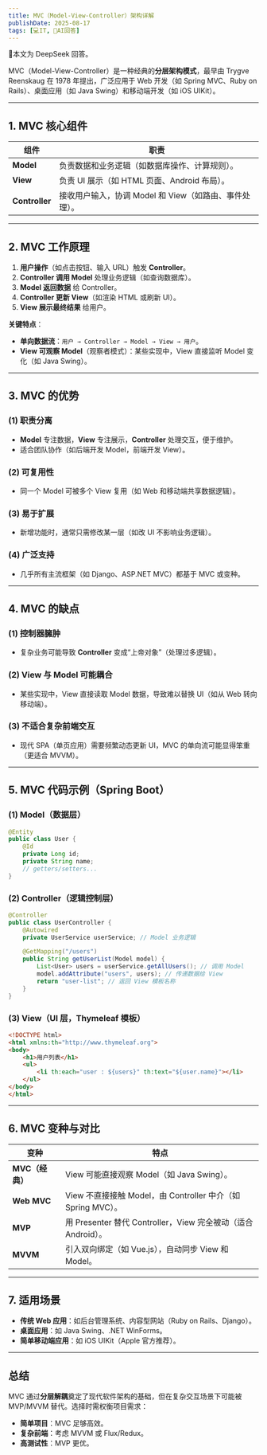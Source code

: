 ```yaml
---
title: MVC（Model-View-Controller）架构详解
publishDate: 2025-08-17
tags: [💻IT, 🤖AI回答]
---
```



<Aside type="caution" title="🤖AI警告">🤖本文为 DeepSeek 回答。</Aside>

MVC（Model-View-Controller）是一种经典的**分层架构模式**，最早由 Trygve Reenskaug 在 1978 年提出，广泛应用于 Web 开发（如 Spring MVC、Ruby on Rails）、桌面应用（如 Java Swing）和移动端开发（如 iOS UIKit）。

---

## **1. MVC 核心组件**
| 组件         | 职责                                                                 |
|--------------|----------------------------------------------------------------------|
| **Model**    | 负责数据和业务逻辑（如数据库操作、计算规则）。                       |
| **View**     | 负责 UI 展示（如 HTML 页面、Android 布局）。                         |
| **Controller** | 接收用户输入，协调 Model 和 View（如路由、事件处理）。              |

---

## **2. MVC 工作原理**
1. **用户操作**（如点击按钮、输入 URL）触发 **Controller**。
2. **Controller 调用 Model** 处理业务逻辑（如查询数据库）。
3. **Model 返回数据** 给 Controller。
4. **Controller 更新 View**（如渲染 HTML 或刷新 UI）。
5. **View 展示最终结果** 给用户。

**关键特点**：
- **单向数据流**：`用户 → Controller → Model → View → 用户`。
- **View 可观察 Model**（观察者模式）：某些实现中，View 直接监听 Model 变化（如 Java Swing）。

---

## **3. MVC 的优势**
### **(1) 职责分离**
- **Model** 专注数据，**View** 专注展示，**Controller** 处理交互，便于维护。
- 适合团队协作（如后端开发 Model，前端开发 View）。

### **(2) 可复用性**
- 同一个 Model 可被多个 View 复用（如 Web 和移动端共享数据逻辑）。

### **(3) 易于扩展**
- 新增功能时，通常只需修改某一层（如改 UI 不影响业务逻辑）。

### **(4) 广泛支持**
- 几乎所有主流框架（如 Django、ASP.NET MVC）都基于 MVC 或变种。

---

## **4. MVC 的缺点**
### **(1) 控制器臃肿**
- 复杂业务可能导致 **Controller** 变成“上帝对象”（处理过多逻辑）。

### **(2) View 与 Model 可能耦合**
- 某些实现中，View 直接读取 Model 数据，导致难以替换 UI（如从 Web 转向移动端）。

### **(3) 不适合复杂前端交互**
- 现代 SPA（单页应用）需要频繁动态更新 UI，MVC 的单向流可能显得笨重（更适合 MVVM）。

---

## **5. MVC 代码示例（Spring Boot）**
### **(1) Model（数据层）**
```java
@Entity
public class User {
    @Id
    private Long id;
    private String name;
    // getters/setters...
}
```

### **(2) Controller（逻辑控制层）**
```java
@Controller
public class UserController {
    @Autowired
    private UserService userService; // Model 业务逻辑

    @GetMapping("/users")
    public String getUserList(Model model) {
        List<User> users = userService.getAllUsers(); // 调用 Model
        model.addAttribute("users", users); // 传递数据给 View
        return "user-list"; // 返回 View 模板名称
    }
}
```

### **(3) View（UI 层，Thymeleaf 模板）**
```html
<!DOCTYPE html>
<html xmlns:th="http://www.thymeleaf.org">
<body>
    <h1>用户列表</h1>
    <ul>
        <li th:each="user : ${users}" th:text="${user.name}"></li>
    </ul>
</body>
</html>
```

---

## **6. MVC 变种与对比**
| 变种          | 特点                                                                 |
|---------------|----------------------------------------------------------------------|
| **MVC（经典）** | View 可能直接观察 Model（如 Java Swing）。                          |
| **Web MVC**   | View 不直接接触 Model，由 Controller 中介（如 Spring MVC）。         |
| **MVP**       | 用 Presenter 替代 Controller，View 完全被动（适合 Android）。       |
| **MVVM**      | 引入双向绑定（如 Vue.js），自动同步 View 和 Model。                 |

---

## **7. 适用场景**
- **传统 Web 应用**：如后台管理系统、内容型网站（Ruby on Rails、Django）。
- **桌面应用**：如 Java Swing、.NET WinForms。
- **简单移动端应用**：如 iOS UIKit（Apple 官方推荐）。

---

## **总结**
MVC 通过**分层解耦**奠定了现代软件架构的基础，但在复杂交互场景下可能被 MVP/MVVM 替代。选择时需权衡项目需求：
- **简单项目**：MVC 足够高效。
- **复杂前端**：考虑 MVVM 或 Flux/Redux。
- **高测试性**：MVP 更优。
